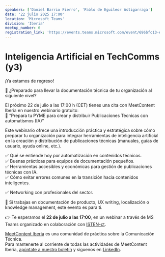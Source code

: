 ```yaml
---
speakers: ['Daniel Barrio Fierro', 'Pablo de Eguileor Astigarraga']
date: '22 julio 2025 17:00'
location: 'Microsoft Teams'
division: 'Iberia'
meetup_number: 6
registration_link: 'https://events.teams.microsoft.com/event/696bfc13-d038-4a20-afcb-669adeba2642@5fd564c1-397f-4cf3-a8b0-6b26f58f3539'
---
```


# Inteligencia Artificial en TechComms (y3)

¡Ya estamos de regreso!

🚀 ¿Preparado para llevar la documentación técnica de tu organización al siguiente nivel?

El próximo 22 de julio a las 17:00 h (CET) tienes una cita con MeetContent Iberia en nuestro webinario gratuito:  
🧠 “Prepara tu PYME para crear y distribuir Publicaciones Técnicas con automatismos (IA)”

Este webinario ofrece una introducción práctica y estratégica sobre cómo preparar tu organización para integrar herramientas de inteligencia artificial en la creación y distribución de publicaciones técnicas (manuales, guías de usuario, ayuda online, etc.). 

 ✅ Qué se entiende hoy por automatización en contenidos técnicos.  
 ✅ Buenas prácticas para equipos de documentación pequeños.  
 ✅ Herramientas accesibles y económicas para gestión de publicaciones técnicas con IA.  
 ✅ Cómo evitar errores comunes en la transición hacia contenidos inteligentes.  

 ✅ Networking con profesionales del sector.

🎯 Si trabajas en documentación de producto, UX writing, localización o knowledge management, este evento es para ti.

👉 Te esperamos el **22 de julio a las 17:00**, en un webinar a través de MS Teams organizado en colaboración con [ISTEN-ct](https://isten-ct.com/).

[MeetContent Iberia](https://meetcontent.github.io/blog/iberia-hola-mundo) es una comunidad de práctica sobre la Comunicación Técnica.  
Para mantenerte al corriente de todas las actividades de MeetContent Iberia, [apúntate a nuestro boletín](https://meetcontent.github.io/iberia#newsletter-title) y síguenos en [LinkedIn](https://www.linkedin.com/company/100016156/).
